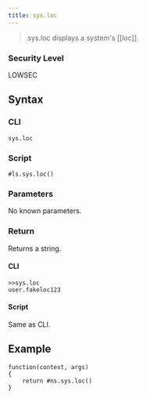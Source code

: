 ```yaml
---
title: sys.loc
---
```


> sys.loc displays a system's [[loc]].

### Security Level

LOWSEC

## Syntax

### CLI

```
sys.loc
```

### Script

```
#ls.sys.loc()
```

### Parameters

No known parameters.

### Return

Returns a string.

#### CLI

```
>>sys.loc
user.fakeloc123
```

#### Script

Same as CLI.

## Example

```
function(context, args)
{
	return #ns.sys.loc()
}
```

